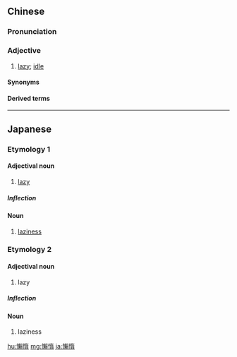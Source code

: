 {{also|懒惰}}
==Chinese==
{{zh-forms|s=懒惰}}

===Pronunciation===
{{zh-pron
|m=lǎnduò
|c=laan5 do6
|mn=qz:lán-tǒ/tw,xm,zz:lán-tō
|mn_note=lán-tōaⁿ - unknown dialect
|cat=a
}}

===Adjective===
{{zh-adj}}

# [[lazy]]; [[idle]]

====Synonyms====
{{zh-dial}}

====Derived terms====
{{zh-der|懶惰蟲}}

{{zh-cat|Advanced}}

----

==Japanese==

===Etymology 1===
{{ja-kanjitab|らん|だ|yomi=on}}

====Adjectival noun====
{{ja-adj|infl=な|らんだ}}

# [[lazy]]

=====Inflection=====
{{ja-na|らんだ}}

====Noun====
{{ja-noun|らんだ}}

# [[laziness]]

===Etymology 2===
{{ja-kanjitab|らい|だ|yomi=on}}

====Adjectival noun====
{{ja-adj|infl=な|らいだ}}
# lazy

=====Inflection=====
{{ja-na|らいだ}}

====Noun====
{{ja-noun|らいだ}}

# laziness

[[hu:懶惰]]
[[mg:懶惰]]
[[ja:懶惰]]